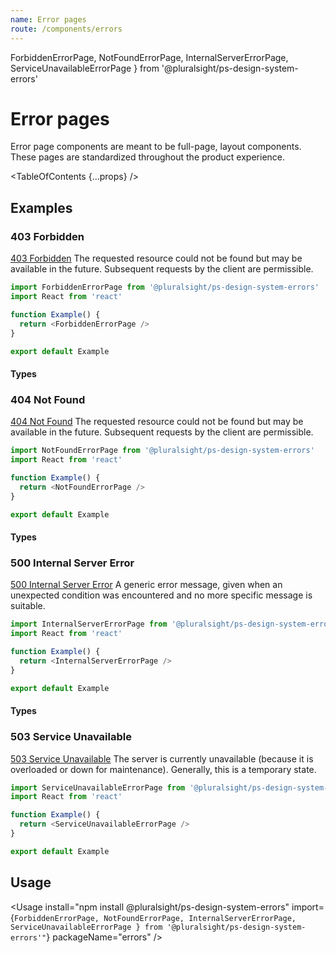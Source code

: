 ```yaml
---
name: Error pages
route: /components/errors
---
```


  ForbiddenErrorPage,
  NotFoundErrorPage,
  InternalServerErrorPage,
  ServiceUnavailableErrorPage
} from '@pluralsight/ps-design-system-errors'

# Error pages

<Intro>
  Error page components are meant to be full-page, layout components. These
  pages are standardized throughout the product experience.
</Intro>

<TableOfContents {...props} />

## Examples

### 403 Forbidden

[403 Forbidden](https://httpstatuses.com/403) The requested resource could not be found but may be available in the future. Subsequent requests by the client are permissible.

```typescript
import ForbiddenErrorPage from '@pluralsight/ps-design-system-errors'
import React from 'react'

function Example() {
  return <ForbiddenErrorPage />
}

export default Example
```

#### Types

<TypesTable>
  <TypesProp
    name="href"
    type="string"
    desc="Destination of ”Contact support“ button"
    default="
  https://help.pluralsight.com/help/contact-us"
  />
</TypesTable>

### 404 Not Found

[404 Not Found](https://httpstatuses.com/404) The requested resource could not be found but may be available in the future. Subsequent requests by the client are permissible.

```typescript
import NotFoundErrorPage from '@pluralsight/ps-design-system-errors'
import React from 'react'

function Example() {
  return <NotFoundErrorPage />
}

export default Example
```

#### Types

<TypesTable>
  <TypesProp
    name="action"
    type="string"
    desc="Search form destination; handles q query string"
  />
</TypesTable>

### 500 Internal Server Error

[500 Internal Server Error](https://httpstatuses.com/500) A generic error message, given when an unexpected condition was encountered and no more specific message is suitable.

```typescript
import InternalServerErrorPage from '@pluralsight/ps-design-system-errors'
import React from 'react'

function Example() {
  return <InternalServerErrorPage />
}

export default Example
```

#### Types

<TypesTable>
  <TypesProp
    name="href"
    type="string"
    desc="Destination of ”Contact support“ button"
    default="
  https://help.pluralsight.com/help/contact-us"
  />
</TypesTable>

### 503 Service Unavailable

[503 Service Unavailable](https://httpstatuses.com/503) The server is currently unavailable (because it is overloaded or down for maintenance). Generally, this is a temporary state.

```typescript
import ServiceUnavailableErrorPage from '@pluralsight/ps-design-system-errors'
import React from 'react'

function Example() {
  return <ServiceUnavailableErrorPage />
}

export default Example
```

## Usage

<Usage
  install="npm install @pluralsight/ps-design-system-errors"
  import={`
  ForbiddenErrorPage,
  NotFoundErrorPage,
  InternalServerErrorPage,
  ServiceUnavailableErrorPage
} from '@pluralsight/ps-design-system-errors'"
  `}
  packageName="errors"
/>

